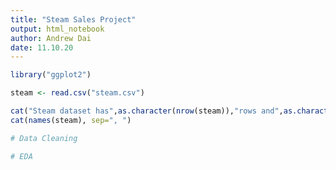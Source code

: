 ```yaml
---
title: "Steam Sales Project"
output: html_notebook
author: Andrew Dai
date: 11.10.20
---
```


```r
library("ggplot2")
```

```r

steam <- read.csv("steam.csv")

cat("Steam dataset has",as.character(nrow(steam)),"rows and",as.character(ncol(steam)),"columns:","\n")
cat(names(steam), sep=", ")

```
```r
# Data Cleaning
```

```r
# EDA 
```






